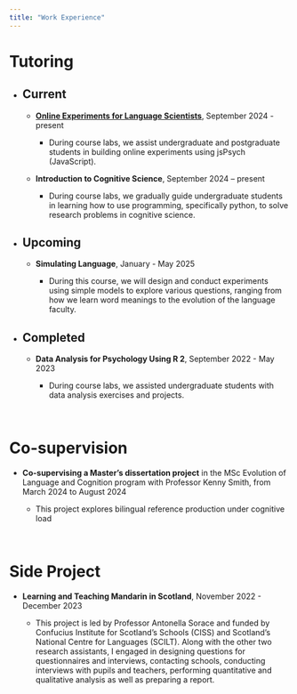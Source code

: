 ```yaml
---
title: "Work Experience"
---
```


<h1>Tutoring</h1>

-   <h2>Current</h2>

    -   <p><strong>[Online Experiments for Language Scientists](https://kennysmithed.github.io/oels2024/)</strong>, September 2024 - present</p>

        -   <p>During course labs, we assist undergraduate and postgraduate students in building online experiments using jsPsych (JavaScript). </p>

    -   <p><strong>Introduction to Cognitive Science</strong>, September 2024 – present</p>

        -   <p>During course labs, we gradually guide undergraduate students in learning how to use programming, specifically python, to solve research problems in cognitive science. </p>

-   <h2>Upcoming</h2>

    -   <p><strong>Simulating Language</strong>, January - May 2025</p>

        -   <p>During this course, we will design and conduct experiments using simple models to explore various questions, ranging from how we learn word meanings to the evolution of the language faculty. </p>

-   <h2>Completed</h2>

    -   <p><strong>Data Analysis for Psychology Using R 2</strong>, September 2022 - May 2023</p>

        -   <p> During course labs, we assisted undergraduate students with data analysis exercises and projects.

<br>

<h1>Co-supervision</h1>

-   <p><strong>Co-supervising a Master's dissertation project</strong> in the MSc Evolution of Language and Cognition program with Professor Kenny Smith, from March 2024 to August 2024</p>

    -   <p>This project explores bilingual reference production under cognitive load</p>

<br>

<h1>Side Project</h1>

-   <p><strong>Learning and Teaching Mandarin in Scotland</strong>, November 2022 - December 2023</p>

    -   <p>This project is led by Professor Antonella Sorace and funded by Confucius Institute for Scotland's Schools (CISS) and Scotland's National Centre for Languages (SCILT). Along with the other two research assistants, I engaged in designing questions for questionnaires and interviews, contacting schools, conducting interviews with pupils and teachers, performing quantitative and qualitative analysis as well as preparing a report.</p>

<br>
